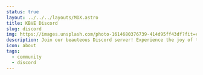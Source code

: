 ```yaml
---
status: true
layout: ../../../layouts/MDX.astro
title: KBVE Discord
slug: discord
img: https://images.unsplash.com/photo-1614680376739-414d95ff43df?fit=crop&w=1400&h=700&q=75
description: Join our beauteous Discord server! Experience the joy of the KBVE community with shit ton on memes, convos and more! Join today to start your journey with the KBVE community.
icon: about
tags:
  - community
  - discord
---
```





<Lottie
        json="https://assets1.lottiefiles.com/private_files/lf30_mAfXxk.json"
        width="320px"
      />

<br />

<Discord client:only="react" width="100%" height="550" />

<Lottie
        json="https://assets9.lottiefiles.com/packages/lf20_nivsnvgo.json"
        width="350px"
/>

